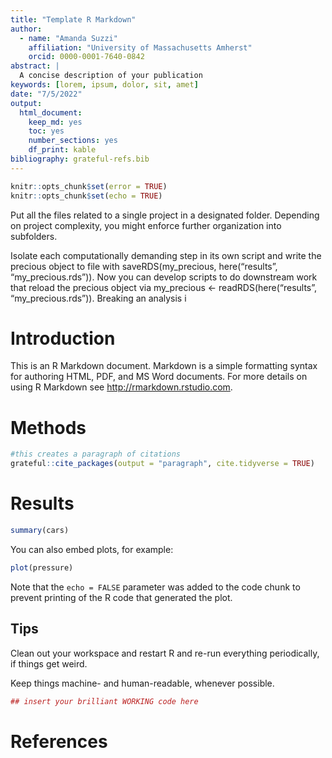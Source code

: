 ```yaml
---
title: "Template R Markdown"
author: 
  - name: "Amanda Suzzi"
    affiliation: "University of Massachusetts Amherst"
    orcid: 0000-0001-7640-0842
abstract: |
  A concise description of your publication
keywords: [lorem, ipsum, dolor, sit, amet]
date: "7/5/2022"
output:
  html_document: 
    keep_md: yes
    toc: yes
    number_sections: yes
    df_print: kable
bibliography: grateful-refs.bib
---
```



```r
knitr::opts_chunk$set(error = TRUE)
knitr::opts_chunk$set(echo = TRUE)

```

Put all the files related to a single project in a designated folder. Depending on project complexity, you might enforce further organization into subfolders.

Isolate each computationally demanding step in its own script and write the precious object to file with saveRDS(my_precious, here("results", "my_precious.rds")). Now you can develop scripts to do downstream work that reload the precious object via my_precious <- readRDS(here("results", "my_precious.rds")). Breaking an analysis i
 
# Introduction

This is an R Markdown document. Markdown is a simple formatting syntax for authoring HTML, PDF, and MS Word documents. For more details on using R Markdown see <http://rmarkdown.rstudio.com>.



# Methods
```r
#this creates a paragraph of citations
grateful::cite_packages(output = "paragraph", cite.tidyverse = TRUE)

```

# Results

```r
summary(cars)
```


You can also embed plots, for example:

```r
plot(pressure)
```

Note that the `echo = FALSE` parameter was added to the code chunk to prevent printing of the R code that generated the plot.

## Tips
Clean out your workspace and restart R and re-run everything periodically, if things get weird.

Keep things machine- and human-readable, whenever possible.



```r
## insert your brilliant WORKING code here
```




# References